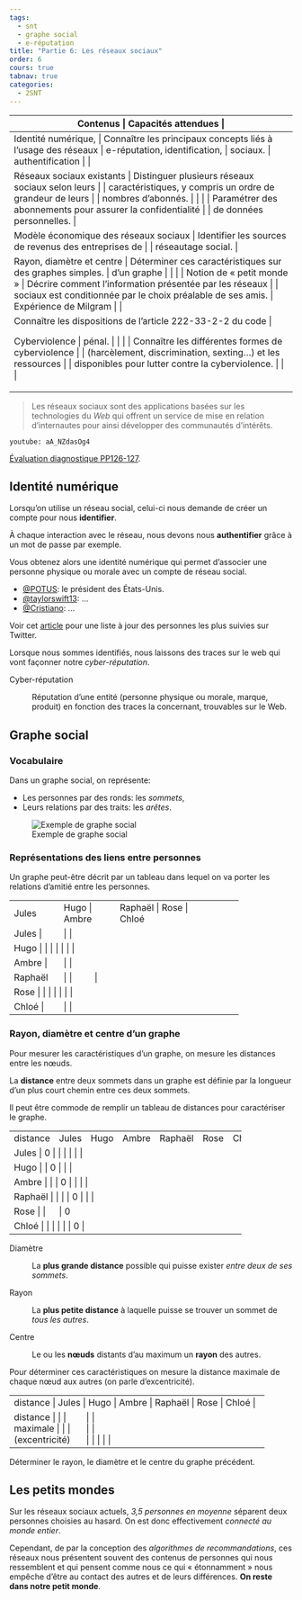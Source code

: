 ```yaml
---
tags:
  - snt
  - graphe social
  - e-réputation
title: "Partie 6: Les réseaux sociaux"
order: 6
cours: true
tabnav: true
categories:
  - 2SNT
---
```


::: programme

+---------------------------------------+--------------------------------------------------------------+
| Contenus | Capacités attendues |
+=======================================+==============================================================+
| Identité numérique, | Connaître les principaux concepts liés à l’usage des réseaux |
| e-réputation, identification, | sociaux. |
| authentification | |
+---------------------------------------+--------------------------------------------------------------+
| Réseaux sociaux existants | Distinguer plusieurs réseaux sociaux selon leurs |
| | caractéristiques, y compris un ordre de grandeur de leurs |
| | nombres d’abonnés. |
| | |
| | Paramétrer des abonnements pour assurer la confidentialité |
| | de données personnelles. |
+---------------------------------------+--------------------------------------------------------------+
| Modèle économique des réseaux sociaux | Identifier les sources de revenus des entreprises de |
| | réseautage social. |
+---------------------------------------+--------------------------------------------------------------+
| Rayon, diamètre et centre | Déterminer ces caractéristiques sur des graphes simples. |
| d’un graphe | |
| | |
| Notion de « petit monde » | Décrire comment l’information présentée par les réseaux |
| | sociaux est conditionnée par le choix préalable de ses amis. |
| Expérience de Milgram | |
+---------------------------------------+--------------------------------------------------------------+
| | Connaître les dispositions de l’article 222-33-2-2 du code |
| Cyberviolence | pénal. |
| | |
| | Connaître les différentes formes de cyberviolence |
| | (harcèlement, discrimination, sexting...) et les ressources |
| | disponibles pour lutter contre la cyberviolence. |
| | |
+---------------------------------------+--------------------------------------------------------------+

:::

> Les réseaux sociaux sont des applications basées sur les technologies du _Web_ qui offrent un
> service de mise en relation d’internautes pour ainsi développer des communautés d’intérêts.

`youtube: aA_NZdasOg4`

::: appli

[Évaluation diagnostique PP126-127](https://lienmini.fr/3389-602).

:::

## Identité numérique

Lorsqu'on utilise un réseau social, celui-ci nous demande de créer un compte pour nous
**identifier**.

À chaque interaction avec le réseau, nous devons nous **authentifier** grâce à un mot de passe par
exemple.

Vous obtenez alors une identité numérique qui permet d'associer une personne physique ou morale avec un compte de réseau social.

:::: examples

- [@POTUS](https://twitter.com/potus): le président des États-Unis.
- [@taylorswift13](https://twitter.com/taylorswift13): ...
- [@Cristiano](https://twitter.com/cristiano): ...

Voir cet [article](https://en.wikipedia.org/wiki/List_of_most-followed_Twitter_accounts) pour une
liste à jour des personnes les plus suivies sur Twitter.

:::

Lorsque nous sommes identifiés, nous laissons des traces sur le web qui vont façonner notre
_cyber-réputation_.

Cyber-réputation

: Réputation d'une entité (personne physique ou morale, marque, produit) en fonction des traces la
concernant, trouvables sur le Web.

## Graphe social

<wc-wikimage class="center" title="Social_graph.gif" caption="Pour représenter les liens entre les personnes présentes sur un réseau social, on utilise couramment des graphes."></wc-wikimage>

### Vocabulaire

Dans un graphe social, on représente:

- Les personnes par des ronds: les _sommets_,
- Leurs relations par des traits: les _arêtes_.

![Exemple de graphe social](../images/graphe-social.svg)

### Représentations des liens entre personnes

Un graphe peut-être décrit par un tableau dans lequel on va porter les relations d'amitié entre les
personnes.

+---------+-------+------+-------+---------+------+-------+
| | Jules | Hugo | Ambre | Raphaël | Rose | Chloé |
+---------+-------+------+-------+---------+------+-------+
| Jules | | | | | | |
+---------+-------+------+-------+---------+------+-------+
| Hugo | | | | | | |
+---------+-------+------+-------+---------+------+-------+
| Ambre | | | | | | |
+---------+-------+------+-------+---------+------+-------+
| Raphaël | | | | | | |
+---------+-------+------+-------+---------+------+-------+
| Rose | | | | | | |
+---------+-------+------+-------+---------+------+-------+
| Chloé | | | | | | |
+---------+-------+------+-------+---------+------+-------+

### Rayon, diamètre et centre d'un graphe

Pour mesurer les caractéristiques d'un graphe, on mesure les distances entre les nœuds.

La **distance** entre deux sommets dans un graphe est définie par la longueur d'un plus court chemin
entre ces deux sommets.

Il peut être commode de remplir un tableau de distances pour caractériser le graphe.

+----------+-------+------+-------+---------+------+-------+
| distance | Jules | Hugo | Ambre | Raphaël | Rose | Chloé |
+----------+-------+------+-------+---------+------+-------+
| Jules | 0 | | | | | |
+----------+-------+------+-------+---------+------+-------+
| Hugo | | 0 | | | | |
+----------+-------+------+-------+---------+------+-------+
| Ambre | | | 0 | | | |
+----------+-------+------+-------+---------+------+-------+
| Raphaël | | | | 0 | | |
+----------+-------+------+-------+---------+------+-------+
| Rose | | | | | 0 | |
+----------+-------+------+-------+---------+------+-------+
| Chloé | | | | | | 0 |
+----------+-------+------+-------+---------+------+-------+

Diamètre

: La **plus grande distance** possible qui puisse exister _entre deux de ses sommets_.

Rayon

: La **plus petite distance** à laquelle puisse se trouver un sommet de _tous les autres_.

Centre

: Le ou les **nœuds** distants d'au maximum un **rayon** des autres.

Pour déterminer ces caractéristiques on mesure la distance maximale de chaque nœud aux autres (on
parle d'excentricité).

+----------------+-------+------+-------+---------+------+-------+
| distance | Jules | Hugo | Ambre | Raphaël | Rose | Chloé |
+----------------+-------+------+-------+---------+------+-------+
| distance | | | | | | |
| maximale | | | | | | |
| (excentricité) | | | | | | |
+----------------+-------+------+-------+---------+------+-------+

::: appli

Déterminer le rayon, le diamètre et le centre du graphe précédent.

:::

## Les petits mondes

Sur les réseaux sociaux actuels, _3,5 personnes en moyenne_ séparent deux personnes choisies au
hasard. On est donc effectivement _connecté au monde entier_.

<wc-wikimage title="Sna_large.png" caption="Des petits mondes qui communiquent peu entre eux!"></wc-wikimage>

Cependant, de par la conception des _algorithmes de recommandations_, ces réseaux nous présentent
souvent des contenus de personnes qui nous ressemblent et qui pensent comme nous ce qui «
étonnamment » nous empêche d'être au contact des autres et de leurs différences. **On reste dans
notre petit monde**.
